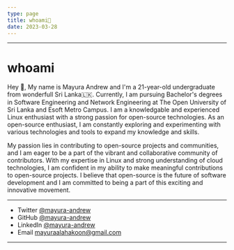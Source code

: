 ```yaml
---
type: page
title: whoami🤖
date: 2023-03-28
---
```

---
# whoami 

Hey 👋, My name is Mayura Andrew and I'm a 21-year-old undergraduate from wonderfull Sri Lanka🇱🇰.  Currently, I am pursuing Bachelor's degrees in Software Engineering and Network Engineering at The Open University of Sri Lanka and Esoft Metro Campus.
I am a knowledgable and experienced Linux enthusiast with a strong passion for open-source technologies. As an open-source enthusiast, I am constantly exploring and experimenting with various technologies and tools to expand my knowledge and skills.

My passion lies in contributing to open-source projects and communities, 
and I am eager to be a part of the vibrant and collaborative community of contributors. 
With my expertise in Linux and strong understanding of cloud technologies, I am confident 
in my ability to make meaningful contributions to open-source projects. I believe that 
open-source is the future of software development and I am committed to being a part of 
this exciting and innovative movement.

---

- Twitter [@mayura-andrew](https://twitter.com/mayura-andrew)
- GitHub [@mayura-andrew](https://github.com/mayura-andrew)
- LinkedIn [@mayura-andrew](https://www.linkedin.com/in/mayura-andrew-827381201)
- Email mayuraalahakoon@gmail.com

---

